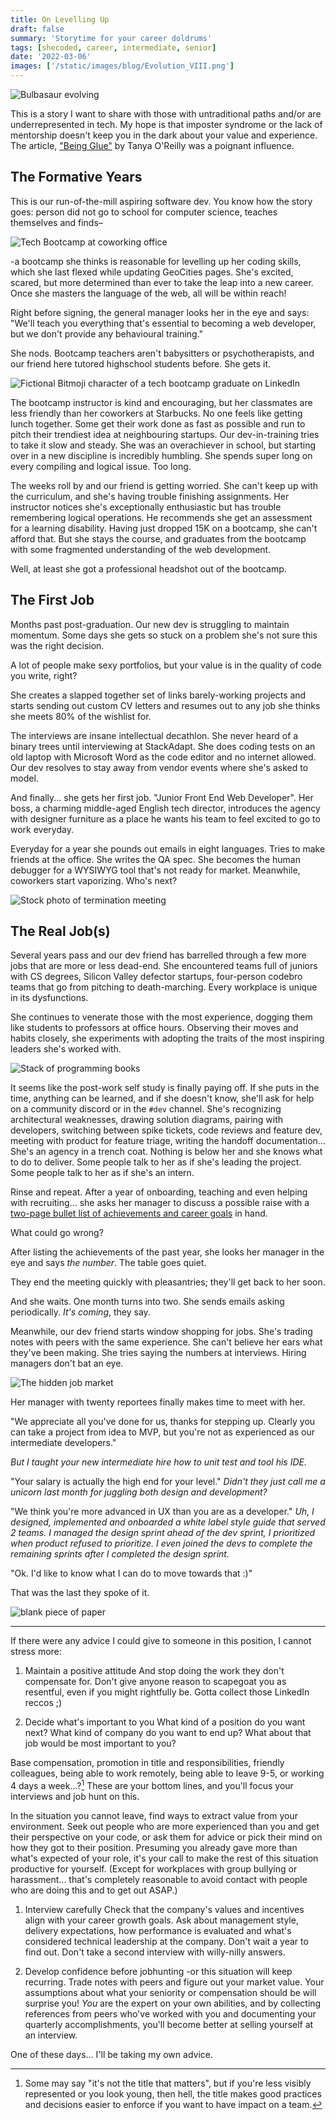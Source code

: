 ```yaml
---
title: On Levelling Up
draft: false
summary: 'Storytime for your career doldrums'
tags: [shecoded, career, intermediate, senior]
date: '2022-03-06'
images: ['/static/images/blog/Evolution_VIII.png']
---
```


![Bulbasaur evolving](/static/images/blog/Evolution_VIII.png)

This is a story I want to share with those with untraditional paths and/or are underrepresented in tech. My hope is that imposter syndrome or the lack of mentorship doesn't keep you in the dark about your value and experience. The article, ["Being Glue"](https://noidea.dog/glue) by Tanya O'Reilly was a poignant influence.

## The Formative Years

This is our run-of-the-mill aspiring software dev. You know how the story goes: person did not go to school for computer science, teaches themselves and finds–

![Tech Bootcamp at coworking office](https://wpassets.brainstation.io/app/uploads/2018/09/13095445/Screen-Shot-2018-09-25-at-5.47.05-PM-min.png)

-a bootcamp she thinks is reasonable for levelling up her coding skills, which she last flexed while updating GeoCities pages. She's excited, scared, but more determined than ever to take the leap into a new career. Once she masters the language of the web, all will be within reach!

Right before signing, the general manager looks her in the eye and says: "We'll teach you everything that's essential to becoming a web developer, but we don't provide any behavioural training."

She nods. Bootcamp teachers aren't babysitters or psychotherapists, and our friend here tutored highschool students before. She gets it.

![Fictional Bitmoji character of a tech bootcamp graduate on LinkedIn](https://dev-to-uploads.s3.amazonaws.com/uploads/articles/xe3o2egroyc4asa3a2sy.png)

The bootcamp instructor is kind and encouraging, but her classmates are less friendly than her coworkers at Starbucks. No one feels like getting lunch together. Some get their work done as fast as possible and run to pitch their trendiest idea at neighbouring startups. Our dev-in-training tries to take it slow and steady. She was an overachiever in school, but starting over in a new discipline is incredibly humbling. She spends super long on every compiling and logical issue. Too long.

The weeks roll by and our friend is getting worried. She can't keep up with the curriculum, and she's having trouble finishing assignments. Her instructor notices she's exceptionally enthusiastic but has trouble remembering logical operations. He recommends she get an assessment for a learning disability. Having just dropped 15K on a bootcamp, she can't afford that. But she stays the course, and graduates from the bootcamp with some fragmented understanding of the web development.

Well, at least she got a professional headshot out of the bootcamp.

## The First Job

Months past post-graduation. Our new dev is struggling to maintain momentum. Some days she gets so stuck on a problem she's not sure this was the right decision.

A lot of people make sexy portfolios, but your value is in the quality of code you write, right?

She creates a slapped together set of links barely-working projects and starts sending out custom CV letters and resumes out to any job she thinks she meets 80% of the wishlist for.

The interviews are insane intellectual decathlon. She never heard of a binary trees until interviewing at StackAdapt. She does coding tests on an old laptop with Microsoft Word as the code editor and no internet allowed. Our dev resolves to stay away from vendor events where she's asked to model.

And finally... she gets her first job. "Junior Front End Web Developer". Her boss, a charming middle-aged English tech director, introduces the agency with designer furniture as a place he wants his team to feel excited to go to work everyday.

Everyday for a year she pounds out emails in eight languages. Tries to make friends at the office. She writes the QA spec. She becomes the human debugger for a WYSIWYG tool that's not ready for market. Meanwhile, coworkers start vaporizing. Who's next?

![Stock photo of termination meeting](https://www.celarity.com/wp-content/uploads/2019/08/serious-HR-meeting-_being_fired.jpg)

## The Real Job(s)

Several years pass and our dev friend has barrelled through a few more jobs that are more or less dead-end. She encountered teams full of juniors with CS degrees, Silicon Valley defector startups, four-person codebro teams that go from pitching to death-marching. Every workplace is unique in its dysfunctions.

She continues to venerate those with the most experience, dogging them like students to professors at office hours. Observing their moves and habits closely, she experiments with adopting the traits of the most inspiring leaders she's worked with.

![Stack of programming books](http://static1.squarespace.com/static/5e0129c5956b7a5624566864/t/5f0a3e7eb4e91d7c8f2ca562/1594506894964/stack-of-programming-books?format=1500w)

It seems like the post-work self study is finally paying off. If she puts in the time, anything can be learned, and if she doesn't know, she'll ask for help on a community discord or in the `#dev` channel. She's recognizing architectural weaknesses, drawing solution diagrams, pairing with developers, switching between spike tickets, code reviews and feature dev, meeting with product for feature triage, writing the handoff documentation... She's an agency in a trench coat. Nothing is below her and she knows what to do to deliver. Some people talk to her as if she's leading the project. Some people talk to her as if she's an intern.

Rinse and repeat. After a year of onboarding, teaching and even helping with recruiting... she asks her manager to discuss a possible raise with a [two-page bullet list of achievements and career goals](https://jvns.ca/blog/brag-documents/) in hand.

What could go wrong?

After listing the achievements of the past year, she looks her manager in the eye and says _the number_. The table goes quiet.

They end the meeting quickly with pleasantries; they'll get back to her soon.

And she waits. One month turns into two. She sends emails asking periodically. _It's coming_, they say.

Meanwhile, our dev friend starts window shopping for jobs. She's trading notes with peers with the same experience. She can't believe her ears what they've been making. She tries saying the numbers at interviews. Hiring managers don't bat an eye.

![The hidden job market](https://substackcdn.com/image/fetch/w_1456,c_limit,f_webp,q_auto:good,fl_progressive:steep/https%3A%2F%2Fsubstack-post-media.s3.amazonaws.com%2Fpublic%2Fimages%2F52183582-399c-4e24-88cd-f1e323c55c21_687x515.png)

Her manager with twenty reportees finally makes time to meet with her.

"We appreciate all you've done for us, thanks for stepping up. Clearly you can take a project from idea to MVP, but you're not as experienced as our intermediate developers."

_But I taught your new intermediate hire how to unit test and tool his IDE._

"Your salary is actually the high end for your level."
_Didn't they just call me a unicorn last month for juggling both design and development?_

"We think you're more advanced in UX than you are as a developer."
_Uh, I designed, implemented and onboarded a white label style guide that served 2 teams. I managed the design sprint ahead of the dev sprint, I prioritized when product refused to prioritize. I even joined the devs to complete the remaining sprints after I completed the design sprint._

"Ok. I'd like to know what I can do to move towards that :)"

That was the last they spoke of it.

![blank piece of paper](https://static.vecteezy.com/system/resources/thumbnails/000/475/325/small_2x/Blank_Paper_Sheet_1.jpg)

---

If there were any advice I could give to someone in this position, I cannot stress more:

1. Maintain a positive attitude
   And stop doing the work they don't compensate for.
   Don't give anyone reason to scapegoat you as resentful, even if you might rightfully be. Gotta collect those LinkedIn reccos ;)

2. Decide what's important to you
   What kind of a position do you want next?
   What kind of company do you want to end up?
   What about that job would be most important to you?

Base compensation, promotion in title and responsibilities, friendly colleagues, being able to work remotely, being able to leave 9-5, or working 4 days a week...?[^1] These are your bottom lines, and you'll focus your interviews and job hunt on this.

In the situation you cannot leave, find ways to extract value from your environment. Seek out people who are more experienced than you and get their perspective on your code, or ask them for advice or pick their mind on how they got to their position. Presuming you already gave more than what's expected of your role, it's your call to make the rest of this situation productive for yourself. (Except for workplaces with group bullying or harassment... that's completely reasonable to avoid contact with people who are doing this and to get out ASAP.)

1. Interview carefully
   Check that the company's values and incentives align with your career growth goals. Ask about management style, delivery expectations, how performance is evaluated and what's considered technical leadership at the company. Don't wait a year to find out. Don't take a second interview with willy-nilly answers.

1. Develop confidence before jobhunting
   -or this situation will keep recurring. Trade notes with peers and figure out your market value. Your assumptions about what your seniority or compensation should be will surprise you! _You_ are the expert on your own abilities, and by collecting references from peers who've worked with you and documenting your quarterly accomplishments, you'll become better at selling yourself at an interview.

One of these days... I'll be taking my own advice.

[^1]: Some may say "it's not the title that matters", but if you're less visibly represented or you look young, then hell, the title makes good practices and decisions easier to enforce if you want to have impact on a team.
